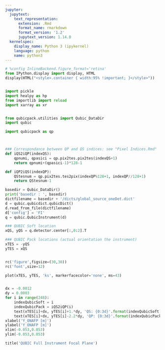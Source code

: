 ```yaml
---
jupyter:
  jupytext:
    text_representation:
      extension: .Rmd
      format_name: rmarkdown
      format_version: '1.2'
      jupytext_version: 1.14.0
  kernelspec:
    display_name: Python 3 (ipykernel)
    language: python
    name: python3
---
```


```python
# %config InlineBackend.figure_format='retina'
from IPython.display import display, HTML
display(HTML("<style>.container { width:95% !important; }</style>"))


import pickle
import healpy as hp
from importlib import reload
import xarray as xr


from qubicpack.utilities import Qubic_DataDir
import qubic

import qubicpack as qp



### Correspondance between QP and QS indices: see "Pixel Indices.Rmd"
def iQS2iQP(indexQS):
    qpnumi, qpasici = qp.pix2tes.pix2tes(indexQS+1)
    return qpnumi+(qpasici-1)*128-1

def iQP2iQS(indexQP):
    QStesnum = qp.pix2tes.tes2pix(indexQP%128+1, indexQP//128+1)
    return QStesnum-1

```

```python
basedir = Qubic_DataDir()
print('basedir : ', basedir)
dictfilename = basedir + '/dicts/global_source_oneDet.dict'
d = qubic.qubicdict.qubicDict()
d.read_from_file(dictfilename)
d['config'] = 'FI'
q = qubic.QubicInstrument(d)

### QUBIC Soft location
xQS, yQS = q.detector.center[:,0:2].T

### QUBIC Pack locations (actual orientation the instrument)
xTES = -yQS
yTES = xQS


rc('figure',figsize=(30,30))
rc('font',size=12)

plot(xTES, yTES, 'ks', markerfacecolor='none', ms=43)


dx = -0.0012
dy = 0.0003
for i in range(248):
    indexQubicSoft = i
    indexQubicPack = iQS2iQP(i)
    text(xTES[i]+dx, yTES[i]+1.*dy, 'QS: {0:3d}'.format(indexQubicSoft), color='r', fontsize=10)
    text(xTES[i]+dx, yTES[i]-2.2*dy, 'QP: {0:3d}'.format(indexQubicPack), color='b', fontsize=10)
xlabel('Y_ONAFP [m]')
ylabel('Y_ONAFP [m]')
xlim(-0.053,0.053)
ylim(-0.053,0.053)

title('QUBIC Full Instrument Focal Plane')
```

```python

```
